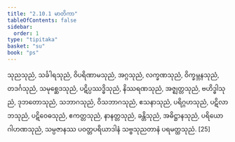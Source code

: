 ```yaml
---
title: "2.10.1 မာတိကာ"
tableOfContents: false
sidebar:
  order: 1
type: "tipitaka"
basket: "su"
book: "ps"
---
```



<DynamicBreadcrumb />

<Division number="47" book="ps">

<Paragraph number="1702" book="ps">
သုညသုညံ, သင်္ခါရသုညံ, ဝိပရိဏာမသုညံ, အဂ္ဂသုညံ, လက္ခဏသုညံ, ဝိက္ခမ္ဘနသုညံ, တဒင်္ဂသုညံ, သမုစ္ဆေဒသုညံ, ပဋိပ္ပဿဒ္ဓိသုညံ, နိဿရဏသုညံ, အဇ္ဈတ္တသုညံ, ဗဟိဒ္ဓါသုညံ, ဒုဘတောသုညံ, သဘာဂသုညံ, ဝိသဘာဂသုညံ, ဧသနာသုညံ, ပရိဂ္ဂဟသုညံ, ပဋိလာဘသုညံ, ပဋိဝေဓသုညံ, ဧကတ္တသုညံ, နာနတ္တသုညံ, ခန္တိသုညံ, အဓိဋ္ဌာနသုညံ, ပရိယောဂါဟဏသုညံ, သမ္ပဇာနဿ ပဝတ္တပရိယာဒါနံ သဗ္ဗသုညတာနံ ပရမတ္ထသုညံ. [25]
</Paragraph>
</Division>